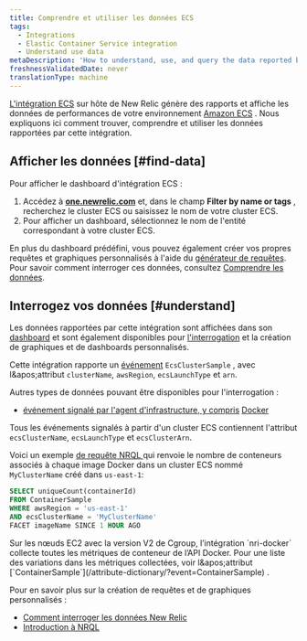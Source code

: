 ```yaml
---
title: Comprendre et utiliser les données ECS
tags:
  - Integrations
  - Elastic Container Service integration
  - Understand use data
metaDescription: 'How to understand, use, and query the data reported by New Relic''s Amazon ECS on-host integration.'
freshnessValidatedDate: never
translationType: machine
---
```


[L&apos;intégration ECS](/docs/introduction-amazon-ecs-integration) sur hôte de New Relic génère des rapports et affiche les données de performances de votre environnement [Amazon ECS](https://docs.aws.amazon.com/ecs/index.html) . Nous expliquons ici comment trouver, comprendre et utiliser les données rapportées par cette intégration.

## Afficher les données [#find-data]

Pour afficher le dashboard d&apos;intégration ECS :

1. Accédez à <DNT>**[one.newrelic.com](https://one.newrelic.com/all-capabilities)**</DNT> et, dans le champ <DNT>**Filter by name or tags**</DNT> , recherchez le cluster ECS ou saisissez le nom de votre cluster ECS.
2. Pour afficher un dashboard, sélectionnez le nom de l&apos;entité correspondant à votre cluster ECS.

En plus du dashboard prédéfini, vous pouvez également créer vos propres requêtes et graphiques personnalisés à l&apos;aide du [générateur de requêtes](/docs/chart-builder/use-chart-builder/get-started/introduction-chart-builder). Pour savoir comment interroger ces données, consultez [Comprendre les données](#understand).

## Interrogez vos données [#understand]

Les données rapportées par cette intégration sont affichées dans son [dashboard](#find-data) et sont également disponibles pour [l&apos;interrogation](/docs/using-new-relic/data/understand-data/query-new-relic-data) et la création de graphiques et de dashboards personnalisés.

Cette intégration rapporte un [événement](/docs/using-new-relic/data/understand-data/new-relic-data-types#events-new-relic) `EcsClusterSample` , avec l&amp;apos;attribut `clusterName`, `awsRegion`, `ecsLaunchType` et `arn`.

Autres types de données pouvant être disponibles pour l&apos;interrogation :

* [événement signalé par l&apos;agent d&apos;infrastructure, y compris](/docs/infrastructure/manage-your-data/data-instrumentation/default-infrastructure-events) [Docker](/docs/infrastructure/install-configure-manage-infrastructure/docker-installation/docker-instrumentation-infrastructure#docker-data)

Tous les événements signalés à partir d&apos;un cluster ECS contiennent l&apos;attribut `ecsClusterName`, `ecsLaunchType` et `ecsClusterArn`.

Voici un exemple [de requête NRQL ](/docs/query-data/nrql-new-relic-query-language/getting-started/introduction-nrql)qui renvoie le nombre de conteneurs associés à chaque image Docker dans un cluster ECS nommé `MyClusterName` créé dans `us-east-1`:

```sql
SELECT uniqueCount(containerId) 
FROM ContainerSample 
WHERE awsRegion = 'us-east-1' 
AND ecsClusterName = 'MyClusterName' 
FACET imageName SINCE 1 HOUR AGO
```

<Callout variant="important">
  Sur les nœuds EC2 avec la version V2 de Cgroup, l’intégration `nri-docker` collecte toutes les métriques de conteneur de l’API Docker. Pour une liste des variations dans les métriques collectées, voir l&amp;apos;attribut [`ContainerSample`](/attribute-dictionary/?event=ContainerSample) .
</Callout>

Pour en savoir plus sur la création de requêtes et de graphiques personnalisés :

* [Comment interroger les données New Relic](/docs/using-new-relic/data/understand-data/query-new-relic-data)
* [Introduction à NRQL](/docs/query-data/nrql-new-relic-query-language/getting-started/introduction-nrql)